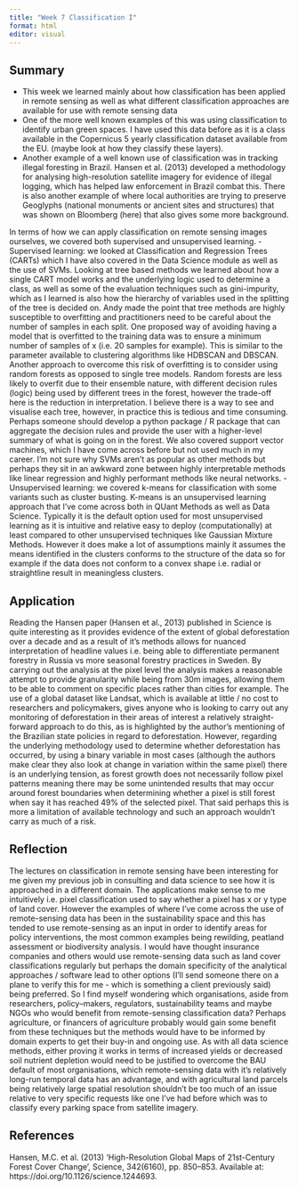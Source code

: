 ```yaml
---
title: "Week 7 Classification I"
format: html
editor: visual
---
```


## Summary

- This week we learned mainly about how classification has been applied in remote sensing as well as what different classification approaches are available for use with remote sensing data
- One of the more well known examples of this was using classification to identify urban green spaces. I have used this data before as it is a class available in the Copernicus 5 yearly classification dataset available from the EU. (maybe look at how they classify these layers).
- Another example of a well known use of classification was in tracking illegal foresting in Brazil. Hansen et al. (2013) developed a methodology for analysing high-resolution satellite imagery for evidence of illegal logging, which has helped law enforcement in Brazil combat this. There is also another example of where local authorities are trying to preserve Geoglyphs (national monuments or ancient sites and structures) that was shown on Bloomberg (here) that also gives some more background.

In terms of how we can apply classification on remote sensing images ourselves, we covered both supervised and unsupervised learning.
- Supervised learning: we looked at Classification and Regression Trees (CARTs) which I have also covered in the Data Science module as well as the use of SVMs.
Looking at tree based methods we learned about how a single CART model works and the underlying logic used to determine a class, as well as some of the evaluation techniques such as gini-impurity, which as I learned is also how the hierarchy of variables used in the splitting of the tree is decided on. Andy made the point that tree methods are highly susceptible to overfitting and practitioners need to be careful about the number of samples in each split. One proposed way of avoiding having a model that is overfitted to the training data was to ensure a minimum number of samples of x (i.e. 20 samples for example). This is similar to the parameter available to clustering algorithms like HDBSCAN and DBSCAN. Another approach to overcome this risk of overfitting is to consider using random forests as opposed to single tree models. Random forests are less likely to overfit due to their ensemble nature, with different decision rules (logic) being used by different trees in the forest, however the trade-off here is the reduction in interpretation. I believe there is a way to see and visualise each tree, however, in practice this is tedious and time consuming. Perhaps someone should develop a python package / R package that can aggregate the decision rules and provide the user with a higher-level summary of what is going on in the forest.
We also covered support vector machines, which I have come across before but not used much in my career. I’m not sure why SVMs aren’t as popular as other methods but perhaps they sit in an awkward zone between highly interpretable methods like linear regression and highly performant methods like neural networks.
- Unsupervised learning: we covered k-means for classification with some variants such as cluster busting.
K-means is an unsupervised learning approach that I’ve come across both in QUant Methods as well as Data Science. Typically it is the default option used for most unsupervised learning as it is intuitive and relative easy to deploy (computationally) at least compared to other unsupervised techniques like Gaussian Mixture Methods. However it does make a lot of assumptions mainly it assumes the means identified in the clusters conforms to the structure of the data so for example if the data does not conform to a convex shape i.e. radial or straightline result in meaningless clusters. 


## Application

Reading the Hansen paper (Hansen et al., 2013) published in Science is quite interesting as it provides evidence of the extent of global deforestation over a decade and as a result of it’s methods allows for nuanced interpretation of headline values i.e. being able to differentiate permanent forestry in Russia vs more seasonal forestry practices in Sweden. By carrying out the analysis at the pixel level the analysis makes a reasonable attempt to provide granularity while being from 30m images, allowing them to be able to comment on specific places rather than cities for example. The use of a global dataset like Landsat, which is available at little / no cost to researchers and policymakers, gives anyone who is looking to carry out any monitoring of deforestation in their areas of interest a relatively straight-forward approach to do this, as is highlighted by the author’s mentioning of the Brazilian state policies in regard to deforestation. However, regarding the underlying methodology used to determine whether deforestation has occurred, by using a binary variable in most cases (although the authors make clear they also look at change in variation within the same pixel) there is an underlying tension, as forest growth does not necessarily follow pixel patterns meaning there may be some unintended results that may occur around forest boundaries when determining whether a pixel is still forest when say it has reached 49% of the selected pixel. That said perhaps this is more a limitation of available technology and such an approach wouldn’t carry as much of a risk.

## Reflection

The lectures on classification in remote sensing have been interesting for me given my previous job in consulting and data science to see how it is approached in a different domain. The applications make sense to me intuitively i.e. pixel classification used to say whether a pixel has x or y type of land cover. However the examples of where I’ve come across the use of remote-sensing data has been in the sustainability space and this has tended to use remote-sensing as an input in order to identify areas for policy interventions, the most common examples being rewilding, peatland assessment or biodiversity analysis. I would have thought insurance companies and others would use remote-sensing data such as land cover classifications regularly but perhaps the domain specificity of the analytical approaches / software lead to other options (I’ll send someone there on a plane to verify this for me - which is something a client previously said) being preferred. So I find myself wondering which organisations, aside from researchers, policy–makers, regulators, sustainability teams and maybe NGOs who would benefit from remote-sensing classification data? Perhaps agriculture, or financers of agriculture probably would gain some benefit from these techniques but the methods would have to be informed by domain experts to get their buy-in and ongoing use. As with all data science methods, either proving it works in terms of increased yields or decreased soil nutrient depletion would need to be justified to overcome the BAU default of most organisations, which remote-sensing data with it’s relatively long-run temporal data has an advantage, and with agricultural land parcels being relatively large spatial resolution shouldn’t be too much of an issue relative to very specific requests like one I’ve had before which was to classify every parking space from satellite imagery.

## References

Hansen, M.C. et al. (2013) ‘High-Resolution Global Maps of 21st-Century Forest Cover Change’, Science, 342(6160), pp. 850–853. Available at: https://doi.org/10.1126/science.1244693.